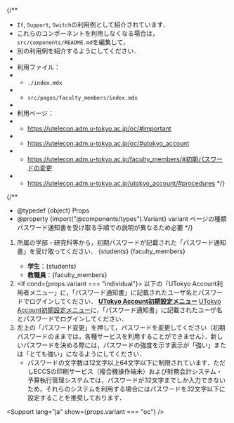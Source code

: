 
{/**
  * `If`, `Support`, `Switch`の利用例として紹介されています．
  * これらのコンポーネントを利用しなくなる場合は，`src/components/README.md`を編集して，
  * 別の利用例を紹介するようにしてください．
  *
  * 利用ファイル：
  * - `./index.mdx`
  * - `src/pages/faculty_members/index.mdx`
  *
  * 利用ページ：
  * - https://utelecon.adm.u-tokyo.ac.jp/oc/#important
  * - https://utelecon.adm.u-tokyo.ac.jp/oc/#utokyo_account
  * - https://utelecon.adm.u-tokyo.ac.jp/faculty_members/#初期パスワードの変更
  * - https://utelecon.adm.u-tokyo.ac.jp/utokyo_account/#procedures
  */}

{/**
  * @typedef {object} Props
  * @property {import("@components/types").Variant} variant ページの種類 パスワード通知書を受け取る手順での説明が異なるため必要
  */}


1. 所属の学部・研究科等から，初期パスワードが記載された「パスワード通知書」を受け取ってください．
   <Switch variant={props.variant}>
     <Fragment slot="oc">{students}</Fragment>
     <Fragment slot="faculty_members">{faculty_members}</Fragment>
     <Fragment slot="individual">
      - **学生**：{students}
      - **教職員**：{faculty_members}
     </Fragment>
   </Switch>
2. <If cond={props.variant === "individual"}>
     以下の「UTokyo Account利用者メニュー」に，「パスワード通知書」に記載されたユーザ名とパスワードでログインしてください．
     <b class="box center">
       [UTokyo Account初期設定メニュー](https://login.adm.u-tokyo.ac.jp/utac-initial/)
     </b>
     <Fragment slot="else">
       [UTokyo Account初期設定メニュー](https://login.adm.u-tokyo.ac.jp/utac-initial/)に，「パスワード通知書」に記載されたユーザ名とパスワードでログインしてください．
     </Fragment>
   </If>
3. 左上の「パスワード変更」を押して，パスワードを変更してください（初期パスワードのままでは，各種サービスを利用することができません）．新しいパスワードを決める際には，パスワードの強度を示す表示が「強い」または「とても強い」になるようにしてください．
    - パスワードの文字数は12文字以上64文字以下に制限されています．ただしECCSの印刷サービス（複合機操作端末）および財務会計システム・予算執行管理システムでは，パスワードが32文字までしか入力できないため，それらのシステムを利用する場合にはパスワードを32文字以下に設定することを推奨しております．
   <UtacPasswordNotice />

<Support lang="ja" show={props.variant === "oc"} />
